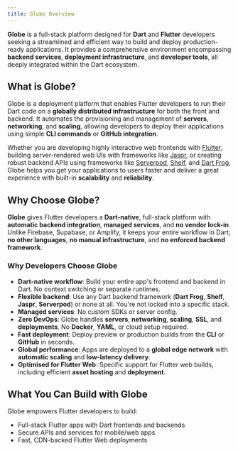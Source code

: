 ```yaml
---
title: Globe Overview
---
```


**Globe** is a full-stack platform designed for **Dart** and **Flutter** developers seeking a streamlined and efficient way to build and deploy production-ready applications. It provides a comprehensive environment encompassing **backend services**, **deployment infrastructure**, and **developer tools**, all deeply integrated within the Dart ecosystem.

## What is Globe?

Globe is a deployment platform that enables Flutter developers to run their Dart code on a **globally distributed infrastructure** for both the front and backend. It automates the provisioning and management of **servers**, **networking**, and **scaling**, allowing developers to deploy their applications using simple **CLI commands** or **GitHub integration**.

Whether you are developing highly interactive web frontends with [Flutter](https://flutter.dev), building server-rendered web UIs with frameworks like [Jaspr](https://jaspr.site/), or creating robust backend APIs using frameworks like [Serverpod](https://serverpod.dev/), [Shelf](https://pub.dev/packages/shelf), and [Dart Frog](https://dart-frog.dev), Globe helps you get your applications to users faster and deliver a great experience with built-in **scalability** and **reliability**.

## Why Choose Globe?

**Globe** gives Flutter developers a **Dart-native**, full-stack platform with **automatic backend integration**, **managed services**, and **no vendor lock-in**. Unlike Firebase, Supabase, or Amplify, it keeps your entire workflow in Dart; **no other languages**, **no manual infrastructure**, and **no enforced backend framework**.

### Why Developers Choose Globe

- **Dart-native workflow**: Build your entire app's frontend and backend in Dart. No context switching or separate runtimes.
- **Flexible backend**: Use any Dart backend framework (**Dart Frog**, **Shelf**, **Jaspr**, **Serverpod**) or none at all. You're not locked into a specific stack.
- **Managed services**: No custom SDKs or server config.
- **Zero DevOps**: Globe handles **servers**, **networking**, **scaling**, **SSL**, and **deployments**. No **Docker**, **YAML**, or cloud setup required.
- **Fast deployment**: Deploy preview or production builds from the **CLI** or **GitHub** in seconds.
- **Global performance**: Apps are deployed to a **global edge network** with **automatic scaling** and **low-latency delivery**.
- **Optimised for Flutter Web**: Specific support for Flutter web builds, including efficient **asset hosting** and **deployment**.

## What You Can Build with Globe

Globe empowers Flutter developers to build:

- Full-stack Flutter apps with Dart frontends and backends
- Secure APIs and services for mobile/web apps
- Fast, CDN-backed Flutter Web deployments
